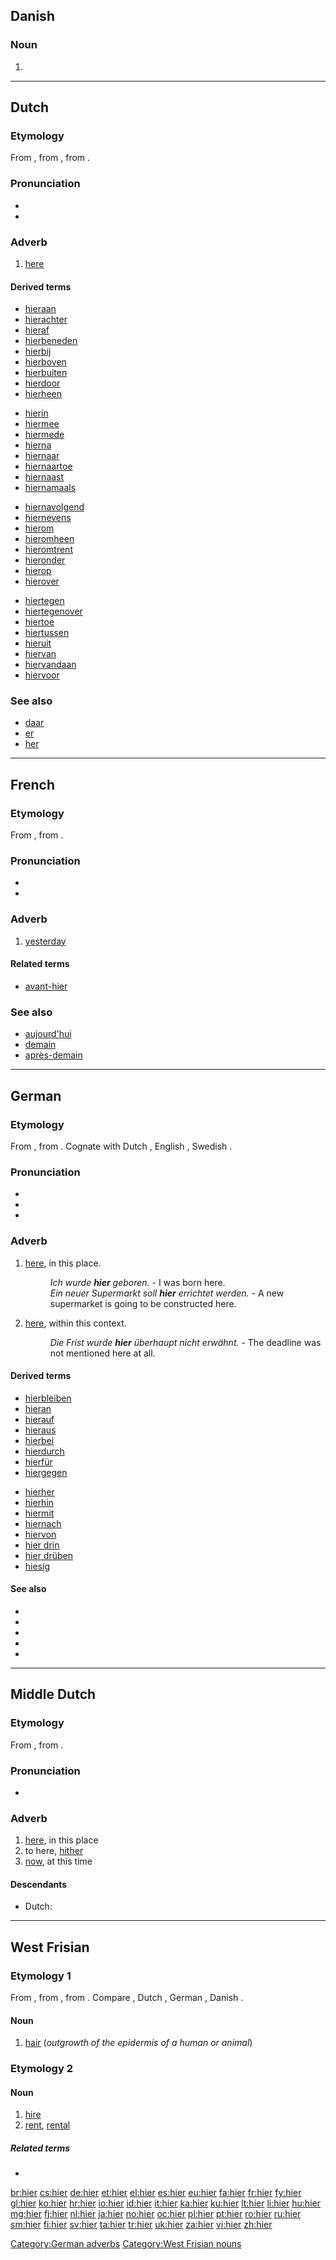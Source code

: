 {{also|Hier}}
==Danish==

===Noun===
{{head|da|noun form|g=n}}

# {{form of|plural indefinite|hi|lang=da}}

----

==Dutch==

===Etymology===
From {{etyl|dum|nl}} {{term|hier|lang=dum}}, from {{etyl|odt|nl}} {{term|hier|lang=odt}}, from {{etyl|gem-pro|nl}} {{recons|hē₂r|lang=gem-pro}}.

===Pronunciation===
* {{audio|Nl-hier.ogg|audio}}
* {{IPA|lang=nl|/ɦiːr/|/ɦiər/}}

===Adverb===
{{head|nl|adverb|cat2=demonstrative adverbs}}

# [[here]]

====Derived terms====
{{top4}}
* [[hieraan]]
* [[hierachter]]
* [[hieraf]]
* [[hierbeneden]]
* [[hierbij]]
* [[hierboven]]
* [[hierbuiten]]
* [[hierdoor]]
* [[hierheen]]
{{mid4}}
* [[hierin]]
* [[hiermee]]
* [[hiermede]]
* [[hierna]]
* [[hiernaar]]
* [[hiernaartoe]]
* [[hiernaast]]
* [[hiernamaals]]
{{mid4}}
* [[hiernavolgend]]
* [[hiernevens]]
* [[hierom]]
* [[hieromheen]]
* [[hieromtrent]]
* [[hieronder]]
* [[hierop]]
* [[hierover]]
{{mid4}}
* [[hiertegen]]
* [[hiertegenover]]
* [[hiertoe]]
* [[hiertussen]]
* [[hieruit]]
* [[hiervan]]
* [[hiervandaan]]
* [[hiervoor]]
{{bottom}}

===See also===
* [[daar]]
* [[er#Dutch|er]]
* [[her#Dutch|her]]

----

==French==

===Etymology===
From {{etyl|la|fr}} {{term|lang=la|heri}}, from {{etyl|ine-pro|fr}} {{recons|dʰǵʰyes-|lang=ine-pro}}.

===Pronunciation===
* {{IPA|lang=fr|/(i).jɛʁ/}}
* {{audio|Fr-hier.ogg|audio}}

===Adverb===
{{fr-adv}}

# [[yesterday]]

====Related terms====
* [[avant-hier]]

===See also===
* [[aujourd'hui]]
* [[demain]]
* [[après-demain]]

----

==German==

===Etymology===
From {{etyl|goh|de}} {{term|hiar|lang=goh}}, from {{etyl|gem-pro|de}} {{recons|hē₂r|lang=gem-pro}}. Cognate with Dutch {{term|hier|lang=nl}}, English {{term|here|lang=en}}, Swedish {{term|här|lang=sv}}.

===Pronunciation===
* {{audio|De-at-hier.ogg|audio (Austria)}}
* {{IPA|/hiːɐ/|lang=de}}
* {{rhymes|iːɐ̯|lang=de}}

===Adverb===
{{de-adv}}

# {{context|location}} [[here]], in this place. 
#: ''Ich wurde '''hier''' geboren.'' - I was born here.
#: ''Ein neuer Supermarkt soll '''hier''' errichtet werden.'' - A new supermarket is going to be constructed here.
# {{context|abstract}} [[here]], within this context.
#: ''Die Frist wurde '''hier''' überhaupt nicht erwähnt.'' - The deadline was not mentioned here at all.

====Derived terms====
{{top2}}
* [[hierbleiben]]
* [[hieran]]
* [[hierauf]]
* [[hieraus]]
* [[hierbei]]
* [[hierdurch]]
* [[hierfür]]
* [[hiergegen]]
{{mid2}}
* [[hierher]]
* [[hierhin]]
* [[hiermit]]
* [[hiernach]]
* [[hiervon]]
* [[hier drin]]
* [[hier drüben]]
* [[hiesig]]
{{bottom}}

====See also====
* {{l|de|da}} 
* {{l|de|dort}} 
* {{l|de|her}} 
* {{l|de|hier und dort}} 
* {{l|de|hier und jetzt}} 

[[Category:German adverbs]]

----

==Middle Dutch==

===Etymology===
From {{etyl|odt|dum}} {{term|hier|lang=odt}}, from {{etyl|gem-pro|dum}} {{recons|hē₂r|lang=gem-pro}}.

===Pronunciation===
* {{IPA|lang=dum|/hiər/}}

===Adverb===
{{dum-adv|cat2=demonstrative adverbs}}

# [[here]], in this place
# to here, [[hither]]
# [[now]], at this time

====Descendants====
* Dutch: {{l|nl|hier}}

----

==West Frisian==

===Etymology 1===
From {{etyl|ofs|fy}} {{term|her|hēr|lang=ofs}}, from {{etyl|gem-pro|fy}} {{recons|hēran|lang=gem-pro}}, from {{etyl|ine-pro|fy}} {{recons|keres-||rough hair, bristle|lang=ine-pro}}. Compare {{term|hair|lang=en}}, Dutch {{term|haar|lang=nl}}, German {{term|Haar|lang=de}}, Danish {{term|hår|lang=da}}.

====Noun====
{{head|fy|noun|g=n}}

# [[hair]] (''outgrowth of the epidermis of a human or animal'')

===Etymology 2===

====Noun====
{{head|fy|noun}}

# [[hire]]
# [[rent]], [[rental]]

=====Related terms=====
* {{l|fy|hiere}}

[[Category:West Frisian nouns]]

[[br:hier]]
[[cs:hier]]
[[de:hier]]
[[et:hier]]
[[el:hier]]
[[es:hier]]
[[eu:hier]]
[[fa:hier]]
[[fr:hier]]
[[fy:hier]]
[[gl:hier]]
[[ko:hier]]
[[hr:hier]]
[[io:hier]]
[[id:hier]]
[[it:hier]]
[[ka:hier]]
[[ku:hier]]
[[lt:hier]]
[[li:hier]]
[[hu:hier]]
[[mg:hier]]
[[fj:hier]]
[[nl:hier]]
[[ja:hier]]
[[no:hier]]
[[oc:hier]]
[[pl:hier]]
[[pt:hier]]
[[ro:hier]]
[[ru:hier]]
[[sm:hier]]
[[fi:hier]]
[[sv:hier]]
[[ta:hier]]
[[tr:hier]]
[[uk:hier]]
[[za:hier]]
[[vi:hier]]
[[zh:hier]]